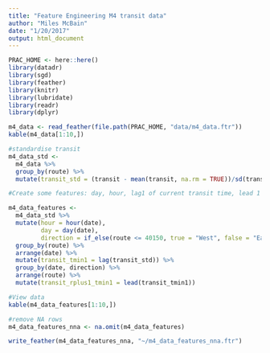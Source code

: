 ```yaml
---
title: "Feature Engineering M4 transit data"
author: "Miles McBain"
date: "1/20/2017"
output: html_document
---
```


```r
PRAC_HOME <- here::here()
library(datadr)
library(sgd)
library(feather)
library(knitr)
library(lubridate)
library(readr)
library(dplyr)
```

```r
m4_data <- read_feather(file.path(PRAC_HOME, "data/m4_data.ftr"))
kable(m4_data[1:10,])

#standardise transit
m4_data_std <-  
  m4_data %>%
  group_by(route) %>% 
  mutate(transit_std = (transit - mean(transit, na.rm = TRUE))/sd(transit, na.rm = TRUE))

#Create some features: day, hour, lag1 of current transit time, lead 1 of route in lag 1 of transit, direction of transit.

m4_data_features <-
  m4_data_std %>%
  mutate(hour = hour(date),
         day = day(date),
         direction = if_else(route <= 40150, true = "West", false = "East")) %>%
  group_by(route) %>%
  arrange(date) %>%
  mutate(transit_tmin1 = lag(transit_std)) %>%
  group_by(date, direction) %>%
  arrange(route) %>%
  mutate(transit_rplus1_tmin1 = lead(transit_tmin1))

#View data
kable(m4_data_features[1:10,])

#remove NA rows
m4_data_features_nna <- na.omit(m4_data_features)

write_feather(m4_data_features_nna, "~/m4_data_features_nna.ftr")
```


